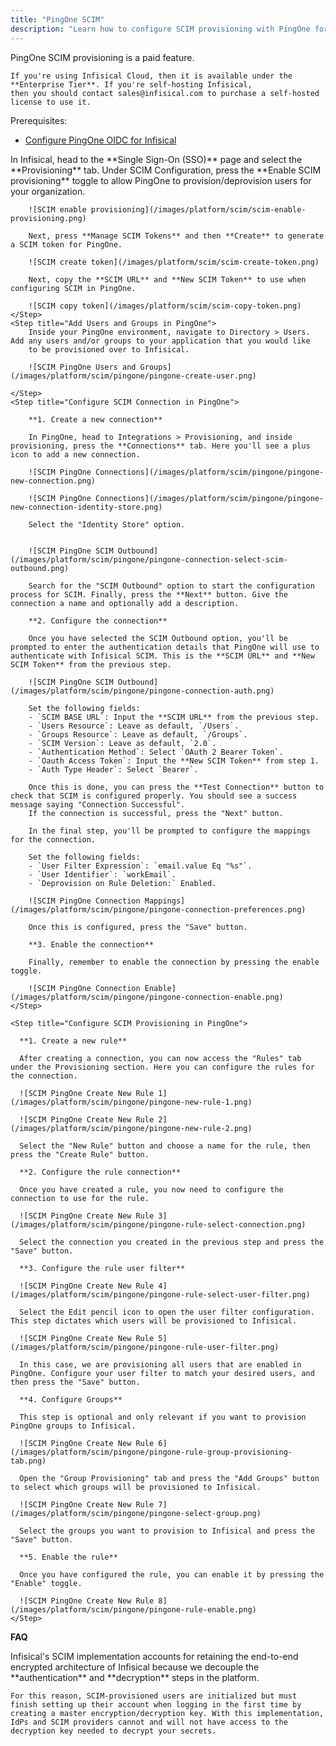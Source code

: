 ```yaml
---
title: "PingOne SCIM"
description: "Learn how to configure SCIM provisioning with PingOne for Infisical."
---
```


<Info>
    PingOne SCIM provisioning is a paid feature.
    
    If you're using Infisical Cloud, then it is available under the **Enterprise Tier**. If you're self-hosting Infisical,
    then you should contact sales@infisical.com to purchase a self-hosted license to use it.
</Info>

Prerequisites:
- [Configure PingOne OIDC for Infisical](/documentation/platform/sso/pingone-oidc)

<Steps>
    <Step title="Create a SCIM token in Infisical">
        In Infisical, head to the **Single Sign-On (SSO)** page and select the **Provisioning** tab. Under SCIM Configuration,
        press the **Enable SCIM provisioning** toggle to allow PingOne to provision/deprovision users for your organization.
        
        ![SCIM enable provisioning](/images/platform/scim/scim-enable-provisioning.png)
        
        Next, press **Manage SCIM Tokens** and then **Create** to generate a SCIM token for PingOne.
        
        ![SCIM create token](/images/platform/scim/scim-create-token.png)
        
        Next, copy the **SCIM URL** and **New SCIM Token** to use when configuring SCIM in PingOne.
        
        ![SCIM copy token](/images/platform/scim/scim-copy-token.png)
    </Step>
    <Step title="Add Users and Groups in PingOne">
        Inside your PingOne environment, navigate to Directory > Users. Add any users and/or groups to your application that you would like
        to be provisioned over to Infisical.

        ![SCIM PingOne Users and Groups](/images/platform/scim/pingone/pingone-create-user.png)

    </Step>
    <Step title="Configure SCIM Connection in PingOne">

        **1. Create a new connection**

        In PingOne, head to Integrations > Provisioning, and inside provisioning, press the **Connections** tab. Here you'll see a plus icon to add a new connection.

        ![SCIM PingOne Connections](/images/platform/scim/pingone/pingone-new-connection.png)

        ![SCIM PingOne Connections](/images/platform/scim/pingone/pingone-new-connection-identity-store.png)

        Select the "Identity Store" option.


        ![SCIM PingOne SCIM Outbound](/images/platform/scim/pingone/pingone-connection-select-scim-outbound.png)

        Search for the "SCIM Outbound" option to start the configuration process for SCIM. Finally, press the **Next** button. Give the connection a name and optionally add a description.

        **2. Configure the connection**

        Once you have selected the SCIM Outbound option, you'll be prompted to enter the authentication details that PingOne will use to authenticate with Infisical SCIM. This is the **SCIM URL** and **New SCIM Token** from the previous step.

        ![SCIM PingOne SCIM Outbound](/images/platform/scim/pingone/pingone-connection-auth.png)

        Set the following fields:
        - `SCIM BASE URL`: Input the **SCIM URL** from the previous step.
        - `Users Resource`: Leave as default, `/Users`.
        - `Groups Resource`: Leave as default, `/Groups`.
        - `SCIM Version`: Leave as default, `2.0`.
        - `Authentication Method`: Select `OAuth 2 Bearer Token`.
        - `Oauth Access Token`: Input the **New SCIM Token** from step 1.
        - `Auth Type Header`: Select `Bearer`.

        Once this is done, you can press the **Test Connection** button to check that SCIM is configured properly. You should see a success message saying "Connection Successful".
        If the connection is successful, press the "Next" button.

        In the final step, you'll be prompted to configure the mappings for the connection.

        Set the following fields:
        - `User Filter Expression`: `email.value Eq "%s"`.
        - `User Identifier`: `workEmail`.
        - `Deprovision on Rule Deletion:` Enabled.

        ![SCIM PingOne Connection Mappings](/images/platform/scim/pingone/pingone-connection-preferences.png)

        Once this is configured, press the "Save" button.

        **3. Enable the connection**

        Finally, remember to enable the connection by pressing the enable toggle.

        ![SCIM PingOne Connection Enable](/images/platform/scim/pingone/pingone-connection-enable.png)
    </Step>

    <Step title="Configure SCIM Provisioning in PingOne">

      **1. Create a new rule**

      After creating a connection, you can now access the "Rules" tab under the Provisioning section. Here you can configure the rules for the connection.

      ![SCIM PingOne Create New Rule 1](/images/platform/scim/pingone/pingone-new-rule-1.png)

      ![SCIM PingOne Create New Rule 2](/images/platform/scim/pingone/pingone-new-rule-2.png)

      Select the "New Rule" button and choose a name for the rule, then press the "Create Rule" button.

      **2. Configure the rule connection**

      Once you have created a rule, you now need to configure the connection to use for the rule.

      ![SCIM PingOne Create New Rule 3](/images/platform/scim/pingone/pingone-rule-select-connection.png)

      Select the connection you created in the previous step and press the "Save" button.

      **3. Configure the rule user filter**

      ![SCIM PingOne Create New Rule 4](/images/platform/scim/pingone/pingone-rule-select-user-filter.png)

      Select the Edit pencil icon to open the user filter configuration. This step dictates which users will be provisioned to Infisical.

      ![SCIM PingOne Create New Rule 5](/images/platform/scim/pingone/pingone-rule-user-filter.png)

      In this case, we are provisioning all users that are enabled in PingOne. Configure your user filter to match your desired users, and then press the "Save" button.

      **4. Configure Groups**

      This step is optional and only relevant if you want to provision PingOne groups to Infisical.

      ![SCIM PingOne Create New Rule 6](/images/platform/scim/pingone/pingone-rule-group-provisioning-tab.png)

      Open the "Group Provisioning" tab and press the "Add Groups" button to select which groups will be provisioned to Infisical.

      ![SCIM PingOne Create New Rule 7](/images/platform/scim/pingone/pingone-select-group.png)

      Select the groups you want to provision to Infisical and press the "Save" button.

      **5. Enable the rule**

      Once you have configured the rule, you can enable it by pressing the "Enable" toggle.

      ![SCIM PingOne Create New Rule 8](/images/platform/scim/pingone/pingone-rule-enable.png)
    </Step>
</Steps>

**FAQ**

<AccordionGroup>
<Accordion title="Why do SCIM-provisioned users have to finish setting up their account?">
    Infisical's SCIM implementation accounts for retaining the end-to-end encrypted architecture of Infisical because we decouple the **authentication** and **decryption** steps in the platform.
    
    For this reason, SCIM-provisioned users are initialized but must finish setting up their account when logging in the first time by creating a master encryption/decryption key. With this implementation, IdPs and SCIM providers cannot and will not have access to the decryption key needed to decrypt your secrets.
</Accordion>
</AccordionGroup>

